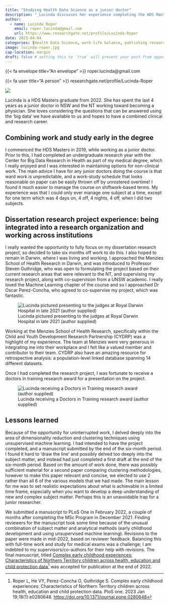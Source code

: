 ```yaml
---
title: "Studying Health Data Science as a junior doctor"
description: "_Lucinda discusses her experience completing the HDS Masters Program while working as a junior doctor_"
author:
  - name: Lucinda Roper
    email: roper.lucinda@gmail.com
    url: https://www.researchgate.net/profile/Lucinda-Roper
date: 2023-04-04
categories: [Health Data Science, work-life balance, publishing research] # self-defined categories
image: lucinda-roper.jpg
cap-location: margin
draft: false # setting this to `true` will prevent your post from appearing on your listing page until you're ready!
---
```


::: author-meta-content
{{< fa envelope title="An envelope" >}} roper.lucinda@gmail.com
:::

::: author-meta-content
{{< fa user title="A person" >}} researchgate.net/profile/Lucinda-Roper
:::

::: aside
::: {.oval-border}
![](lucinda-roper.jpg)
:::

Lucinda is a HDS Masters graduate from 2022. She has spent the last 4 years as a junior doctor in NSW and the NT working toward becoming a physician. She loves considering the questions that can be answered using the 'big data' we have available to us and hopes to have a combined clinical and research career.
:::

## Combining work and study early in the degree

I commenced the HDS Masters in 2019, while working as a junior doctor. Prior to this, I had completed an undergraduate research year with the Center for Big Data Research in Health as part of my medical degree, which I really enjoyed and I was interested in maintaining options for non-clinical work. The main advice I have for any junior doctors doing the course is that ward work is unpredictable, and a work-study schedule that looks reasonable on paper can be easily thrown off by unrostered overtime! I found it much easier to manage the course on shiftwork-based terms. My experience was that I could only ever manage one subject at a time, except for one term which was 4 days on, 4 off, 4 nights, 4 off, when I did two subjects.

## Dissertation research project experience: being integrated into a research organization and working across institutions

I really wanted the opportunity to fully focus on my dissertation research project, so decided to take six months off work to do this. I also hoped to remain in Darwin, where I was living and working. I approached the Menzies School of Health Research in Darwin, and was introduced to Professor Steven Guthridge, who was open to formulating the project based on their current research areas that were relevant to the NT, and supervising my research project, along with co-supervision from a UNSW academic. I really loved the Machine Learning chapter of the course and so I approached Dr Oscar Perez-Concha, who agreed to co-supervise my project, which was fantastic.

![Lucinda pictured presenting to the judges at Royal Darwin Hospital in late 2021 (author supplied)](presenting.jpeg)

Working at the Menzies School of Health Research, specifically within the Child and Youth Development Research Partnership (CYDRP) was a highlight of my experience. The team at Menzies were very generous in integrating me into their workplace and I felt like a valued member and contributor to their team. CYDRP also have an amazing resource for retrospective analysis: a population-level linked database spanning 14 different datasets.

Once I had completed the research project, I was fortunate to receive a doctors in training research award for a presentation on the project.

::: {.column-body}

![Lucinda receiving a Doctors in Training research award (author supplied)](receiving-flowers.jpg)
:::

## Lessons learned

Because of the opportunity for uninterrupted work, I delved deeply into the area of dimensionality reduction and clustering techniques using unsupervised machine learning. I had intended to have the project completed, and a manuscript submitted by the end of the six-month period. I found it hard to 'draw the line' and possibly delved too deeply into the subject matter, and instead had just completed a first draft at the end of the six-month period. Based on the amount of work done, there was possibly sufficient material for a second paper comparing clustering methodologies, however to make this paper relevant and concise, we elected to use 2 rather than all 6 of the various models that we had made. The main lesson for me was to set realistic expectations about what is achievable in a limited time frame, especially when you want to develop a deep understanding of new and complex subject matter. Perhaps this is an unavoidable trap for a junior researcher.

We submitted a manuscript to PLoS One in February 2022, a couple of months after completing the MSc Program in December 2021. Finding reviewers for the manuscript took some time because of the unusual combination of subject matter and analytical methods (early childhood development and using unsupervised machine learning). Revisions to the paper were made in mid-2022, based on reviewer feedback. Balancing this with full-time work and study for medical exams was a challenge; I am indebted to my supervisors/co-authors for their help with revisions. The final manuscript, titled [Complex early childhood experiences: Characteristics of Northern Territory children across health, education and child protection data](https://doi.org/10.1371/journal.pone.0280648)[^1] was accepted for publication at the end of 2022.

[^1]: Roper L, He VY, Perez-Concha O, Guthridge S. Complex early childhood experiences: Characteristics of Northern Territory children across health, education and child protection data. PloS one. 2023 Jan 19;18(1):e0280648. [https://doi.org/10.1371/journal.pone.0280648](https://doi.org/10.1371/journal.pone.0280648)
